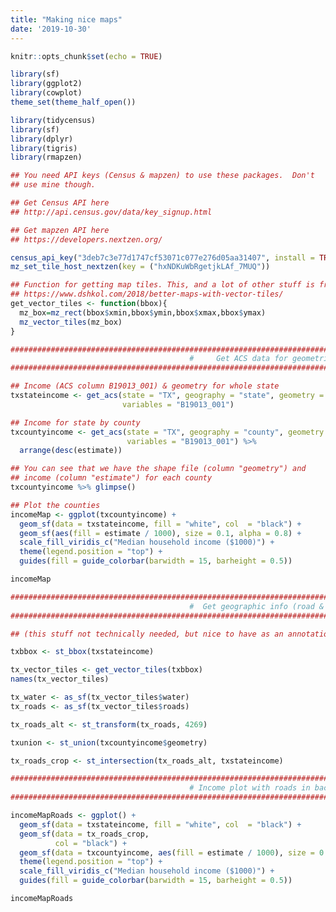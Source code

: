 ```yaml
---
title: "Making nice maps"
date: '2019-10-30'
---
```


```r
knitr::opts_chunk$set(echo = TRUE)
```


```r

library(sf)
library(ggplot2)
library(cowplot)
theme_set(theme_half_open())

library(tidycensus)
library(sf)
library(dplyr)
library(tigris)
library(rmapzen)

## You need API keys (Census & mapzen) to use these packages.  Don't
## use mine though.

## Get Census API here
## http://api.census.gov/data/key_signup.html

## Get mapzen API here
## https://developers.nextzen.org/

census_api_key("3deb7c3e77d1747cf53071c077e276d05aa31407", install = TRUE, overwrite = TRUE)
mz_set_tile_host_nextzen(key = ("hxNDKuWbRgetjkLAf_7MUQ"))

## Function for getting map tiles. This, and a lot of other stuff is from:
## https://www.dshkol.com/2018/better-maps-with-vector-tiles/
get_vector_tiles <- function(bbox){
  mz_box=mz_rect(bbox$xmin,bbox$ymin,bbox$xmax,bbox$ymax)
  mz_vector_tiles(mz_box)
}

###############################################################################
                                        #     Get ACS data for geometries     #
###############################################################################

## Income (ACS column B19013_001) & geometry for whole state
txstateincome <- get_acs(state = "TX", geography = "state", geometry = TRUE,
                         variables = "B19013_001")

## Income for state by county
txcountyincome <- get_acs(state = "TX", geography = "county", geometry = TRUE,
                          variables = "B19013_001") %>%
  arrange(desc(estimate))

## You can see that we have the shape file (column "geometry") and
## income (column "estimate") for each county
txcountyincome %>% glimpse()

## Plot the counties
incomeMap <- ggplot(txcountyincome) +
  geom_sf(data = txstateincome, fill = "white", col  = "black") + 
  geom_sf(aes(fill = estimate / 1000), size = 0.1, alpha = 0.8) +
  scale_fill_viridis_c("Median household income ($1000)") +
  theme(legend.position = "top") +
  guides(fill = guide_colorbar(barwidth = 15, barheight = 0.5))

incomeMap

###############################################################################
                                        #  Get geographic info (road & water) #
############################################################################### 

## (this stuff not technically needed, but nice to have as an annotation)

txbbox <- st_bbox(txstateincome)

tx_vector_tiles <- get_vector_tiles(txbbox)
names(tx_vector_tiles)

tx_water <- as_sf(tx_vector_tiles$water)
tx_roads <- as_sf(tx_vector_tiles$roads)

tx_roads_alt <- st_transform(tx_roads, 4269)

txunion <- st_union(txcountyincome$geometry)

tx_roads_crop <- st_intersection(tx_roads_alt, txstateincome)

###############################################################################
                                        # Income plot with roads in background #
###############################################################################

incomeMapRoads <- ggplot() +
  geom_sf(data = txstateincome, fill = "white", col  = "black") +
  geom_sf(data = tx_roads_crop,
          col = "black") +
  geom_sf(data = txcountyincome, aes(fill = estimate / 1000), size = 0.1, alpha = 0.85) +
  theme(legend.position = "top") +
  scale_fill_viridis_c("Median household income ($1000)") +
  guides(fill = guide_colorbar(barwidth = 15, barheight = 0.5))

incomeMapRoads

```

